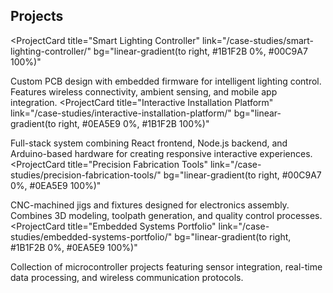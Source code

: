 <h2 sx={{ variant: 'text.sectionTitle' }}>Projects</h2>

<ProjectCard
  title="Smart Lighting Controller"
  link="/case-studies/smart-lighting-controller/"
  bg="linear-gradient(to right, #1B1F2B 0%, #00C9A7 100%)"
>
  Custom PCB design with embedded firmware for intelligent lighting control.
  Features wireless connectivity, ambient sensing, and mobile app integration.
</ProjectCard>
<ProjectCard
  title="Interactive Installation Platform"
  link="/case-studies/interactive-installation-platform/"
  bg="linear-gradient(to right, #0EA5E9 0%, #1B1F2B 100%)"
>
  Full-stack system combining React frontend, Node.js backend, and Arduino-based
  hardware for creating responsive interactive experiences.
</ProjectCard>
<ProjectCard
  title="Precision Fabrication Tools"
  link="/case-studies/precision-fabrication-tools/"
  bg="linear-gradient(to right, #00C9A7 0%, #0EA5E9 100%)"
>
  CNC-machined jigs and fixtures designed for electronics assembly.
  Combines 3D modeling, toolpath generation, and quality control processes.
</ProjectCard>
<ProjectCard
  title="Embedded Systems Portfolio"
  link="/case-studies/embedded-systems-portfolio/"
  bg="linear-gradient(to right, #1B1F2B 0%, #0EA5E9 100%)"
>
  Collection of microcontroller projects featuring sensor integration, real-time
  data processing, and wireless communication protocols.
</ProjectCard>
